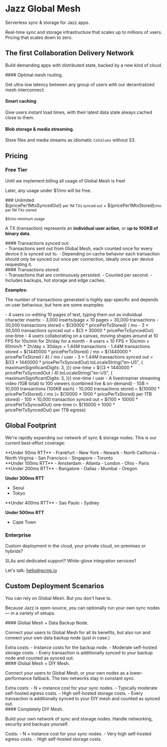 
# Jazz Global Mesh

<Slogan>Serverless sync & storage for Jazz apps.</Slogan>

Real-time sync and storage infrastructure that scales up to millions of users.<br/>
Pricing that scales down to zero.

## The first Collaboration Delivery Network

<Slogan small>Build demanding apps with distributed state, backed by a new kind of cloud.</Slogan>

<Grid>
<GridCard>
#### Optimal mesh routing.

Get ultra-low latency between any group of users with our decentralized mesh interconnect.
</GridCard>
<GridCard>
#### Smart caching.

Give users instant load times, with their latest data state always cached close to them.
</GridCard>
<GridCard>
#### Blob storage & media streaming.

Store files and media streams as idiomatic `CoValues` without S3.
</GridCard>
</Grid>

## Pricing

<Slogan small></Slogan>

### Free Tier
<span className="text-lg font-medium bg-emerald-200 dark:bg-emerald-800 px-2 py-1 rounded">Until we implement billing all usage of Global Mesh is free!</span>
<p className="text-sm">Later, any usage under $1/mo will be free.</p>



<Grid>
<GridItem className="md:col-span-2">
### Unlimited <ComingSoonBadge/>


<div className="lg:text-2xl border rounded-lg px-1 py-3 text-center">${pricePer1MtxSyncedOut} <small>per 1M TXs synced out</small> + ${pricePer1MtxStored}<small>/mo per 1M TXs stored</small></div>

<p><small>$6/mo minimum usage</small></p>

A TX (transaction) represents an **individual user action**, or **up to 100KB of binary data**.
</GridItem>

<GridItem className="col-start-1">
#### Transactions synced out:
<div className="text-sm">
- Transactions sent out from Global Mesh, each counted once for every device it is synced out to.
- Depending on cache behavior each transaction should only be synced out once per connection, ideally once per device requesting it.
</div>
</GridItem>
<GridItem>
#### Transactions stored:
<div className="text-sm">
- Transactions that are continuously persisted.
- Counted per second.
- Includes backups, hot storage and edge caches.
</div>
</GridItem>
</Grid>

**Examples:**

The number of transactions generated is highly app-specific and depends on user behaviour, but here are some examples:

<div className="text-sm">
- 4 users co-editing 10 pages of text, typing them out as individual character inserts:
  - 3,000 inserts/page &times; 10 pages = 30,000 transactions
  - 30,000 transactions stored = ${30000 * pricePerTxStored} / mo
  - 3 &times; 30,000 transactions synced out = ${3 * 30000 * pricePerTxSyncedOut} one-time
- 4 users collaborating on a canvas, moving shapes around at 10 FPS for 10s/min for 2h/day for a month
    - 4 users &times; 10 FPS &times; 10s/min &times; 60min/h * 2h/day &times; 30days = 1.44M transactions
    - 1.44M transactions stored = ${1440000 * pricePerTxStored} / mo = ${1440000 * pricePerTxStored / 4} / mo / user
    - 3 &times; 1.44M transactions synced out =  ${(3 * 1440000 * pricePerTxSyncedOut).toLocaleString("en-US", { maximumSignificantDigits: 3, })} one-time = ${(3 * 1440000 * pricePerTxSyncedOut / 4).toLocaleString("en-US", { maximumSignificantDigits: 3, })} one-time / user
- A livestreamer streaming video (1GB total) to 100 viewers (combined live & on-demand)
  - 1GB = 10,000 transactions (100KB each)
  - 10,000 transactions stored = ${10000 * pricePerTxStored} / mo (= ${10000 * 1000 * pricePerTxStored} per 1TB stored)
  - 100 &times; 10,000 transaction synced out = ${100 * 10000 * pricePerTxSyncedOut} one-time (= ${10000 * 1000 * pricePerTxSyncedOut} per 1TB egress)
</div>

## Global Footprint

We're rapidly expanding our network of sync & storage nodes. This is our current best-effort coverage:

<Grid className="grid-cols-2 md:grid-cols-3 lg:grid-cols-4">
<GridItem>
<div className="text-sm">
**Under 50ms RTT**
- Frankfurt
- New York
- Newark
- North California
- North Virginia
- San Francisco
- Singapore
- Toronto
</div>
</GridItem>
<GridItem>
<div className="text-sm">
**Under 100ms RTT**
- Amsterdam
- Atlanta
- London
- Ohio
- Paris
</div>
</GridItem>
<GridItem>
<div className="text-sm">
**Under 200ms RTT**
- Bangalore
- Dallas
- Mumbai
- Oregon

**Under 300ms RTT**
- Seoul
- Tokyo
</div>
</GridItem>
<GridItem>
<div className="text-sm">
**Under 400ms RTT**
- Sao Paulo
- Sydney

**Under 500ms RTT**
- Cape Town
</div>
</GridItem>
</Grid>

### Enterprise

Custom deployment in the cloud, your private cloud, on-premises or hybrids?

SLAs and dedicated support? White-glove integration services?

Let's talk: <a href="mailto:hello@gcmp.io">hello@gcmp.io</a>

## Custom Deployment Scenarios

<Slogan>You can rely on Global Mesh. But you don't have to.</Slogan>

<p>Because Jazz is open-source, you can optionally run your own sync nodes &mdash; in a variety of setups.</p>

<Grid>
<GridCard>
#### Global Mesh + Data Backup Node.

<p className="no-prose text-base">Connect your users to Global Mesh for all its benefits, but also run and connect your own data backup node (just in case.)</p>

<div className="text-sm">
Extra costs:
- Instance costs for the backup node.
- Moderate self-hosted storage costs.
- Every transaction is additionally synced to your backup node and counted as synced out.
</div>
</GridCard>
<GridCard>
#### Global Mesh + DIY Mesh.

<p className="no-prose text-base">Connect your users to Global Mesh, or your own nodes as a lower-performance fallback. The two networks stay in constant sync.</p>

<div className="text-sm">
Extra costs:
- N × instance cost for your sync nodes.
- Typically moderate self-hosted egress costs.
- High self-hosted storage costs.
- Every transaction is additionally synced to your DIY mesh and counted as synced out.
</div>
</GridCard>
<GridCard>
#### Completely DIY Mesh.

<p className="no-prose text-base">Build your own network of sync and storage nodes.
Handle networking, security and backups yourself.</p>

<div className="text-sm">
Costs:
- N × instance cost for your sync nodes.
- Very high self-hosted egress costs.
- High self-hosted storage costs.
</div>
</GridCard>
</Grid>
